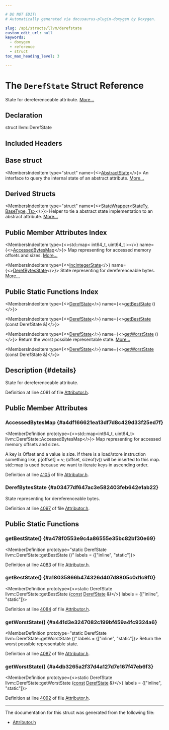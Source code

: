 ```yaml
---

# DO NOT EDIT!
# Automatically generated via docusaurus-plugin-doxygen by Doxygen.

slug: /api/structs/llvm/derefstate
custom_edit_url: null
keywords:
  - doxygen
  - reference
  - struct
toc_max_heading_level: 3

---
```





# The `DerefState` Struct Reference

<DoxygenPage pluginConfig={pluginConfig}>

State for dereferenceable attribute. <a href="#details">More...</a>

## Declaration

<CodeBlock>struct llvm::DerefState</CodeBlock>

## Included Headers

<IncludesList>
<IncludesListItem
  filePath="llvm/Transforms/IPO/Attributor.h"
  permalink="/docs/api/files/include/include/llvm/include/llvm/transforms/include/llvm/transforms/ipo/attributor-h"
  isLocal="true" />
</IncludesList>

## Base struct

<MembersIndex>

<MembersIndexItem
  type="struct"
  name={<><a href="/docs/api/structs/llvm/abstractstate">AbstractState</a></>}>
An interface to query the internal state of an abstract attribute. <a href="/docs/api/structs/llvm/abstractstate/#details">More...</a>
</MembersIndexItem>

</MembersIndex>

## Derived Structs

<MembersIndex>

<MembersIndexItem
  type="struct"
  name={<><a href="/docs/api/structs/llvm/statewrapper">StateWrapper&lt;StateTy, BaseType, Ts&gt;</a></>}>
Helper to tie a abstract state implementation to an abstract attribute. <a href="/docs/api/structs/llvm/statewrapper/#details">More...</a>
</MembersIndexItem>

</MembersIndex>

## Public Member Attributes Index

<MembersIndex>

<MembersIndexItem
  type={<>std::map&lt; int64&#95;t, uint64&#95;t &gt;</>}
  name={<><a href="#a4df166621ea13df7d8c429d33f25ed7f">AccessedBytesMap</a></>}>
Map representing for accessed memory offsets and sizes. <a href="#a4df166621ea13df7d8c429d33f25ed7f">More...</a>
</MembersIndexItem>

<MembersIndexItem
  type={<><a href="/docs/api/structs/llvm/incintegerstate">IncIntegerState</a></>}
  name={<><a href="#a03477df647ac3e582403feb642e1ab22">DerefBytesState</a></>}>
State representing for dereferenceable bytes. <a href="#a03477df647ac3e582403feb642e1ab22">More...</a>
</MembersIndexItem>

</MembersIndex>

## Public Static Functions Index

<MembersIndex>

<MembersIndexItem
  type={<><a href="/docs/api/structs/llvm/derefstate">DerefState</a></>}
  name={<><a href="#a478f0553e9c4a86555e35bc82bf30e69">getBestState</a> ()</>}>
</MembersIndexItem>

<MembersIndexItem
  type={<><a href="/docs/api/structs/llvm/derefstate">DerefState</a></>}
  name={<><a href="#a18035866b474326d407d8805c0d1c9f0">getBestState</a> (const DerefState &amp;)</>}>
</MembersIndexItem>

<MembersIndexItem
  type={<><a href="/docs/api/structs/llvm/derefstate">DerefState</a></>}
  name={<><a href="#a441d3e3247082c199bf459a4fc9324a6">getWorstState</a> ()</>}>
Return the worst possible representable state. <a href="#a441d3e3247082c199bf459a4fc9324a6">More...</a>
</MembersIndexItem>

<MembersIndexItem
  type={<><a href="/docs/api/structs/llvm/derefstate">DerefState</a></>}
  name={<><a href="#a4db3265a2f37d4a127d7e167f47eb6f3">getWorstState</a> (const DerefState &amp;)</>}>
</MembersIndexItem>

</MembersIndex>

## Description {#details}

State for dereferenceable attribute.

Definition at line 4081 of file <a href="/docs/api/files/include/include/llvm/include/llvm/transforms/include/llvm/transforms/ipo/attributor-h">Attributor.h</a>.

<SectionDefinition>

## Public Member Attributes

### AccessedBytesMap {#a4df166621ea13df7d8c429d33f25ed7f}

<MemberDefinition
  prototype={<>std::map&lt;int64&#95;t, uint64&#95;t&gt; llvm::DerefState::AccessedBytesMap</>}>
Map representing for accessed memory offsets and sizes.

A key is Offset and a value is size. If there is a load/store instruction something like, p&#91;offset&#93; = v; (offset, sizeof(v)) will be inserted to this map. std::map is used because we want to iterate keys in ascending order.

Definition at line <a href="/docs/api/files/include/include/llvm/include/llvm/transforms/include/llvm/transforms/ipo/attributor-h/#l04105">4105</a> of file <a href="/docs/api/files/include/include/llvm/include/llvm/transforms/include/llvm/transforms/ipo/attributor-h">Attributor.h</a>.
</MemberDefinition>

### DerefBytesState {#a03477df647ac3e582403feb642e1ab22}

<MemberDefinition
  prototype="IncIntegerState llvm::DerefState::DerefBytesState">
State representing for dereferenceable bytes.

Definition at line <a href="/docs/api/files/include/include/llvm/include/llvm/transforms/include/llvm/transforms/ipo/attributor-h/#l04097">4097</a> of file <a href="/docs/api/files/include/include/llvm/include/llvm/transforms/include/llvm/transforms/ipo/attributor-h">Attributor.h</a>.
</MemberDefinition>

</SectionDefinition>

<SectionDefinition>

## Public Static Functions

### getBestState() {#a478f0553e9c4a86555e35bc82bf30e69}

<MemberDefinition
  prototype="static DerefState llvm::DerefState::getBestState ()"
  labels = {["inline", "static"]}>

Definition at line <a href="/docs/api/files/include/include/llvm/include/llvm/transforms/include/llvm/transforms/ipo/attributor-h/#l04083">4083</a> of file <a href="/docs/api/files/include/include/llvm/include/llvm/transforms/include/llvm/transforms/ipo/attributor-h">Attributor.h</a>.
</MemberDefinition>

### getBestState() {#a18035866b474326d407d8805c0d1c9f0}

<MemberDefinition
  prototype={<>static DerefState llvm::DerefState::getBestState (<a href="/docs/api/files/lib/lib/target/lib/target/aarch64/aarch64promoteconstant-cpp/#a90f8350fecae261c25be85d38b451bff">const</a> <a href="/docs/api/structs/llvm/derefstate">DerefState</a> &amp;)</>}
  labels = {["inline", "static"]}>

Definition at line <a href="/docs/api/files/include/include/llvm/include/llvm/transforms/include/llvm/transforms/ipo/attributor-h/#l04084">4084</a> of file <a href="/docs/api/files/include/include/llvm/include/llvm/transforms/include/llvm/transforms/ipo/attributor-h">Attributor.h</a>.
</MemberDefinition>

### getWorstState() {#a441d3e3247082c199bf459a4fc9324a6}

<MemberDefinition
  prototype="static DerefState llvm::DerefState::getWorstState ()"
  labels = {["inline", "static"]}>
Return the worst possible representable state.

Definition at line <a href="/docs/api/files/include/include/llvm/include/llvm/transforms/include/llvm/transforms/ipo/attributor-h/#l04087">4087</a> of file <a href="/docs/api/files/include/include/llvm/include/llvm/transforms/include/llvm/transforms/ipo/attributor-h">Attributor.h</a>.
</MemberDefinition>

### getWorstState() {#a4db3265a2f37d4a127d7e167f47eb6f3}

<MemberDefinition
  prototype={<>static DerefState llvm::DerefState::getWorstState (<a href="/docs/api/files/lib/lib/target/lib/target/aarch64/aarch64promoteconstant-cpp/#a90f8350fecae261c25be85d38b451bff">const</a> <a href="/docs/api/structs/llvm/derefstate">DerefState</a> &amp;)</>}
  labels = {["inline", "static"]}>

Definition at line <a href="/docs/api/files/include/include/llvm/include/llvm/transforms/include/llvm/transforms/ipo/attributor-h/#l04092">4092</a> of file <a href="/docs/api/files/include/include/llvm/include/llvm/transforms/include/llvm/transforms/ipo/attributor-h">Attributor.h</a>.
</MemberDefinition>

</SectionDefinition>

<hr/>

The documentation for this struct was generated from the following file:

<ul>
<li><a href="/docs/api/files/include/include/llvm/include/llvm/transforms/include/llvm/transforms/ipo/attributor-h">Attributor.h</a></li>
</ul>

</DoxygenPage>
